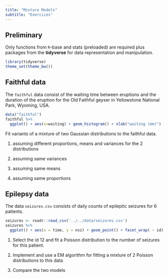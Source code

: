 ```yaml
---
title: "Mixture Models"
subtitle: "Exercices"
---
```


## Preliminary

Only functions from `R`-base and stats (preloaded) are required plus packages from the **tidyverse** for data representation and manipulation.

```r
library(tidyverse)
theme_set(theme_bw())
```

## Faithful data

The `faithful` data consist of the waiting time between eruptions and the duration of the eruption for the Old Faithful geyser in Yellowstone National Park, Wyoming, USA.


```r
data("faithful")
faithful %>% 
  ggplot() + aes(x=waiting) + geom_histogram() + xlab("waiting (mm)")
```

Fit variants of a mixture of two Gaussian distributions to the faithful data.

 1. assuming different proportions, means and variances for the 2 distributions

 2. assuming same variances 
 
 3. assuming same means
 
 4. assuming same proportions
 
## Epilepsy data

The data `seizures.csv` consists of  daily counts of epileptic seizures for 6 patients.

```r
seizures <- readr::read_csv('../../data/seizures.csv')
seizures %>% 
  ggplot() + aes(x = time, y = nsz) + geom_point() + facet_wrap( ~ id)
```
 
  1. Select the id 12 and fit a Poisson distribution to the number of seizures for this patient.

  2. Implement and use a EM algorithm for fitting a mixture of 2 Poisson distributions to this data
  
  3. Compare the two models
  
